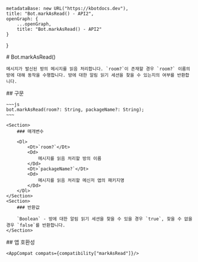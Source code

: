 
    metadataBase: new URL("https://kbotdocs.dev"),
    title: "Bot.markAsRead() - API2",
    openGraph: {
        ...openGraph,
        title: "Bot.markAsRead() - API2"
    }
}

<Section>
    # Bot.markAsRead()

    메시지가 발신된 방의 메시지를 읽음 처리합니다. `room?`이 존재할 경우 `room?` 이름의 방에 대해 동작을 수행합니다. 방에 대한 알림 읽기 세션을 찾을 수 있는지의 여부를 반환합니다.
</Section>
<Section>
    ## 구문

    ~~~js
    bot.markAsRead(room?: String, packageName?: String);
    ~~~

    <Section>
        ### 매개변수

        <Dl>
            <Dt>`room?`</Dt>
            <Dd>
                메시지를 읽음 처리할 방의 이름
            </Dd>
            <Dt>`packageName?`</Dt>
            <Dd>
                메시지를 읽음 처리할 메신저 앱의 패키지명
            </Dd>
        </Dl>
    </Section>
    <Section>
        ### 반환값

        `Boolean` - 방에 대한 알림 읽기 세션을 찾을 수 있을 경우 `true`, 찾을 수 없을 경우 `false`를 반환합니다.
    </Section>
</Section>
<Section>
    ## 앱 호환성

    <AppCompat compats={compatibility["markAsRead"]}/>
</Section>